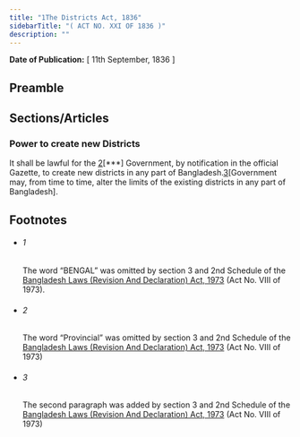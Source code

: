 ```yaml
---
title: "1The Districts Act, 1836"
sidebarTitle: "( ACT NO. XXI OF 1836 )"
description: ""
---
```


**Date of Publication:** [ 11th September, 1836 ]

## Preamble

## Sections/Articles

### Power to create new Districts

It shall be lawful for the [2](1)[\*\*\*] Government, by notification in the official Gazette, to create new districts in any part of Bangladesh.[3](2)[Government may, from time to time, alter the limits of the existing districts in any part of Bangladesh].

## Footnotes

- ###### 1

  The word “BENGAL” was omitted by section 3 and 2nd Schedule of the [Bangladesh Laws (Revision And Declaration) Act, 1973](/act-430.html "Bangladesh Laws (Revision And Declaration) Act, 1973") (Act No. VIII of 1973).

- ###### 2

  The word “Provincial” was omitted by section 3 and 2nd Schedule of the [Bangladesh Laws (Revision And Declaration) Act, 1973](/act-430.html "Bangladesh Laws (Revision And Declaration) Act, 1973") (Act No. VIII of 1973)

- ###### 3

  The second paragraph was added by section 3 and 2nd Schedule of the [Bangladesh Laws (Revision And Declaration) Act, 1973](/act-430.html "Bangladesh Laws (Revision And Declaration) Act, 1973") (Act No. VIII of 1973)
